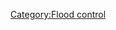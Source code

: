 {{Separating the people and the threat (original)}}
{{Editable at|Separating the people and the threat}}
[[Category:Flood control]]